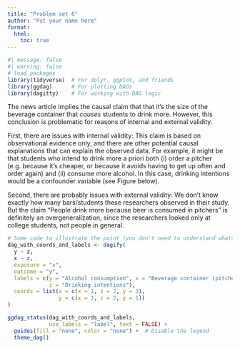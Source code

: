 ```yaml
---
title: "Problem set 6"
author: "Put your name here"
format: 
  html:
    toc: true
---
```


```r
#| message: false
#| warning: false
# load packages
library(tidyverse)  # For dplyr, ggplot, and friends
library(ggdag)      # For plotting DAGs
library(dagitty)    # For working with DAG logic
```


The news article implies the causal claim that that it's the size of the beverage container that *causes* students to drink more. However, this conclusion is problematic for reasons of internal and external validity.

First, there are issues with internal validity: This claim is based on observational evidence only, and there are other potential causal explanations that can explain the observed data. For example, it might be that students who intend to drink more a priori both (i) order a pitcher (e.g. because it's cheaper, or because it avoids having to get up often and order again) and (ii) consume more alcohol. In this case, drinking intentions would be a confounder variable (see Figure below). 

Second, there are probably issues with external validity: We don't know exactly how many bars/students these researchers observed in their study. But the claim “People drink more because beer is consumed in pitchers” is definitely an overgeneralization, since the researchers looked only at college students, not people in general.


```r
# Some code to illustrate the point (you don't need to understand whats happening)
dag_with_coords_and_labels <- dagify(
  y ~ z,
  x ~ z,
  exposure = "x",
  outcome = "y",
  labels = c(y = "Alcohol consumption", x = "Beverage container (pitcher/bottle)",
             z = "Drinking intentions"),
  coords = list(x = c(x = 1, z = 2, y = 3),
                y = c(x = 1, z = 2, y = 1))
)

ggdag_status(dag_with_coords_and_labels,
             use_labels = "label", text = FALSE) +
  guides(fill = "none", color = "none") +  # Disable the legend
  theme_dag()
```


